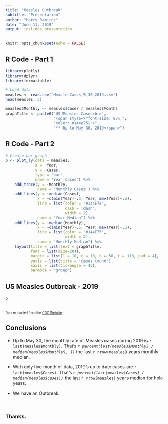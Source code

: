 ```yaml
---
title: "Measles Outbreak"
subtitle: "Presentation"
author: "Harry Ramirez"
date: "June 11, 2019"
output: ioslides_presentation
---
```


```r
knitr::opts_chunk$set(echo = FALSE)
```

<style>
.myClass1 {
    line-height: 16pt;
    font-size: 14pt;
}
.myClass2 {
    line-height: 14pt;
    font-size: 12pt;
}
</style>

## R Code - Part 1

```r
library(plotly)
library(dplyr)
library(formattable)

# Load data
measles <- read.csv("MeaslesCases_5_30_2019.csv")
head(measles, 3)
```
```r
measles$Monthly <- measles$Cases / measles$Months
graphTitle <- paste0("US Measles Cases<br>",
                     "<span style=\"font-size: 85%;",
                     "color: #144e75\">",
                     "** Up to May 30, 2019</span>")
```

## R Code - Part 2

```r
# Create bar graph
p <- plot_ly(data = measles,
             x = ~Year,
             y = ~Cases,
             type = 'bar',
             name = 'Year Cases') %>%
    add_trace(y = ~Monthly,
              name = 'Monthly Cases') %>%
    add_lines(y = ~median(Cases),
              x = ~c(min(Year)-.5, Year, max(Year)+.5),
              line = list(color = '#144E75',
                          dash = 'dash',
                          width = 2),
              name = "Year Median") %>% 
    add_lines(y = ~median(Monthly),
              x = ~c(min(Year)-.5, Year, max(Year)+.5),
              line = list(color = '#144E75',
                          width = 2),
              name = "Monthly Median") %>% 
    layout(title = list(text = graphTitle,
           font = list(size=20)),
           margin = list(l = 10, r = 10, b = 50, t = 110, pad = 4),
           yaxis = list(title = 'Cases Count'),
           xaxis = list(tickangle = 45),
           barmode = 'group')
```

## US Measles Outbreak - 2019

```r
p
````

<br style="magin_top: 50px;">
<font size="1">Data extracted from the [CDC Website](https://www.cdc.gov/measles/cases-outbreaks.html).</font>

## Conclusions

- Up to May 30, the monthly rate of Measles cases during 2019 is `r last(measles$Monthly)`. That's *`r percent(last(measles$Monthly) / median(measles$Monthly), 1)`* the last `r nrow(measles)` years monthly median.

- With only five month of data, 2019's up to date cases are `r last(measles$Cases)`. That's *`r percent(last(measles$Cases) / median(measles$Cases))`* the last `r nrow(measles)` years median for hole years.

- We have an Outbreak.

<br style="margin-top: 100px">

### Thanks.
